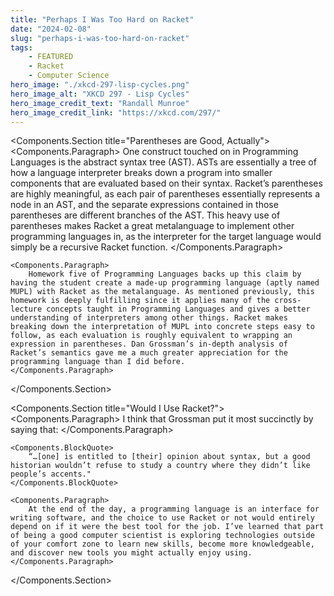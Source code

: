 ```yaml
---
title: "Perhaps I Was Too Hard on Racket"
date: "2024-02-08"
slug: "perhaps-i-was-too-hard-on-racket"
tags:
    - FEATURED
    - Racket
    - Computer Science
hero_image: "./xkcd-297-lisp-cycles.png"
hero_image_alt: "XKCD 297 - Lisp Cycles"
hero_image_credit_text: "Randall Munroe"
hero_image_credit_link: "https://xkcd.com/297/"
---
```



<Components.Section title="Parentheses are Good, Actually">
    <Components.Paragraph>
        One construct touched on in Programming Languages is the abstract syntax tree (AST). ASTs are essentially a tree of how a language interpreter breaks down a program into smaller components that are evaluated based on their syntax. Racket’s parentheses are highly meaningful, as each pair of parentheses essentially represents a node in an AST, and the separate expressions contained in those parentheses are different branches of the AST. This heavy use of parentheses makes Racket a great metalanguage to implement other programming languages in, as the interpreter for the target language would simply be a recursive Racket function.
    </Components.Paragraph>

    <Components.Paragraph>
        Homework five of Programming Languages backs up this claim by having the student create a made-up programming language (aptly named MUPL) with Racket as the metalanguage. As mentioned previously, this homework is deeply fulfilling since it applies many of the cross-lecture concepts taught in Programming Languages and gives a better understanding of interpreters among other things. Racket makes breaking down the interpretation of MUPL into concrete steps easy to follow, as each evaluation is roughly equivalent to wrapping an expression in parentheses. Dan Grossman’s in-depth analysis of Racket’s semantics gave me a much greater appreciation for the programming language than I did before.
    </Components.Paragraph>
</Components.Section>

<Components.Section title="Would I Use Racket?">
    <Components.Paragraph>
        I think that Grossman put it most succinctly by saying that:
    </Components.Paragraph>

    <Components.BlockQuote>
        “…[one] is entitled to [their] opinion about syntax, but a good historian wouldn’t refuse to study a country where they didn’t like people’s accents."
    </Components.BlockQuote>

    <Components.Paragraph>
        At the end of the day, a programming language is an interface for writing software, and the choice to use Racket or not would entirely depend on if it were the best tool for the job. I’ve learned that part of being a good computer scientist is exploring technologies outside of your comfort zone to learn new skills, become more knowledgeable, and discover new tools you might actually enjoy using.
    </Components.Paragraph>
</Components.Section>